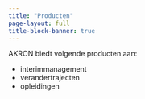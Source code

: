 ```yaml
---
title: "Producten"
page-layout: full
title-block-banner: true
---
```


AKRON biedt volgende producten aan:

- interimmanagement
- verandertrajecten
- opleidingen